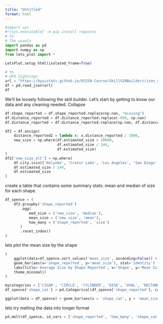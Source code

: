 ```yaml
---
title: "Untitled"
format: html
---
```



```python
#import sys
#!{sys.executable} -m pip install requests
# %%
# The usuals
import pandas as pd
import numpy as np
from lets_plot import *

LetsPlot.setup_html(isolated_frame=True)
```

```python
# %%
# UFO Sightings
url = "https://byuistats.github.io/DS250-Course/Skill%20Builders/json_missing.json"
df = pd.read_json(url)
df
```

We'll be loosely following the skill builder.
Let's start by getting to know our data and any cleaning needed.
Collapse

```python
df.shape_reported = df.shape_reported.replace(np.nan, "missing")
df.distance_reported = df.distance_reported.replace(-999, np.nan)
df.distance_reported = df.distance_reported.replace(np.nan, df.distance_reported.mean())

```




```python


df2 = df.assign(
    distance_reported2 = lambda x: x.distance_reported / 1000,
    new_size = np.where(df.estimated_size > 10000,
                        df.estimated_size / 144,
                        df.estimated_size)
)
df2['new_size_alt'] = np.where(
    df.city.isin(['Holyoke', 'Crater Lake', 'Los Angeles', 'San Diego', 'Dallas']), 
    df.estimated_size / 144,
    df.estimated_size
)

```

create a table that contains some summary stats: mean and median of size for each shape. 


```python
df_spence = (
    df2.groupby('shape_reported')
       .agg(
           med_size = ('new_size', 'median'),
           mean_size = ('new_size', 'mean'),
           how_many = ('shape_reported', 'size')
       )
       .reset_index()
)
```

lets plot the mean size by the shape


```python
(
    ggplot(data=df_spence.sort_values('mean_size', ascending=False)) +
    geom_bar(aes(x='shape_reported', y='mean_size'), stat='identity') +
    labs(title='Average Size by Shape Reported', x='Shape', y='Mean Size') +
    theme_minimal()
)

```


```python
mycategories = ['CIGAR', 'CIRCLE', 'CYLINDER', 'DISK', 'OVAL', 'RECTABGLE', 'SPERE', 'TRIANGLE', 'FIREBALL', 'FORMATION', 'LIGHT', 'OTHER', 'MISSING']
df_spence['shape_cat'] = pd.Categorical(df_spence['shape_reported'], categories = mycategories, ordered = True)
```


```python
ggplot(data = df_spence) + geom_bar(aes(x = 'shape_cat', y = 'mean_size'), stat = 'identity')
```

lets try melting the data into longer format


```python
pd.melt(df_spence, id_vars = ['shape_reported', 'how_many', 'shape_cat'], var_name = 'source', value_name = 'size')
```